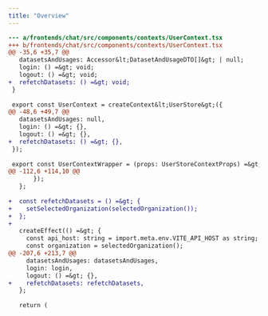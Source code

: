 ```yaml
---
title: "Overview"
---
```


```diff
--- a/frontends/chat/src/components/contexts/UserContext.tsx
+++ b/frontends/chat/src/components/contexts/UserContext.tsx
@@ -35,6 +35,7 @@
   datasetsAndUsages: Accessor&lt;DatasetAndUsageDTO[]&gt; | null;
   login: () =&gt; void;
   logout: () =&gt; void;
+  refetchDatasets: () =&gt; void;
 }
 
 export const UserContext = createContext&lt;UserStore&gt;({
@@ -48,6 +49,7 @@
   datasetsAndUsages: null,
   login: () =&gt; {},
   logout: () =&gt; {},
+  refetchDatasets: () =&gt; {},
 });
 
 export const UserContextWrapper = (props: UserStoreContextProps) =&gt; {
@@ -112,6 +114,10 @@
       });
   };
 
+  const refetchDatasets = () =&gt; {
+    setSelectedOrganization(selectedOrganization());
+  };
+
   createEffect(() =&gt; {
     const api_host: string = import.meta.env.VITE_API_HOST as string;
     const organization = selectedOrganization();
@@ -207,6 +213,7 @@
     datasetsAndUsages: datasetsAndUsages,
     login: login,
     logout: () =&gt; {},
+    refetchDatasets: refetchDatasets,
   };
 
   return (

```